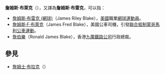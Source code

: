 '''詹姆斯·布萊克'''（{{lang-en|James Blake}}），又譯為'''詹姆斯·布雷克'''，可以指：
* [[詹姆斯·布雷克_(網球)|詹姆斯·布雷克 (網球)]]（James Riley Blake），[[美國|美國]]職業[[網球運動員|網球運動員]]。
* [[詹姆斯·F·布萊克|詹姆斯·F·布萊克]]（James Fred Blake），美國公車司機，引發[[聯合抵制蒙哥馬利公車運動|聯合抵制蒙哥馬利公車運動]]。
* [[詹伯樂|詹伯樂]]（Ronald James Blake），香港[[九廣鐵路公司|九廣鐵路公司]]行政總裁。

==參見==
* [[詹姆士·布拉克|詹姆士·布拉克]]（{{lang-en|James Black}}）

{{Disambiguation|J|Cat=六字人名譯名消歧義}}